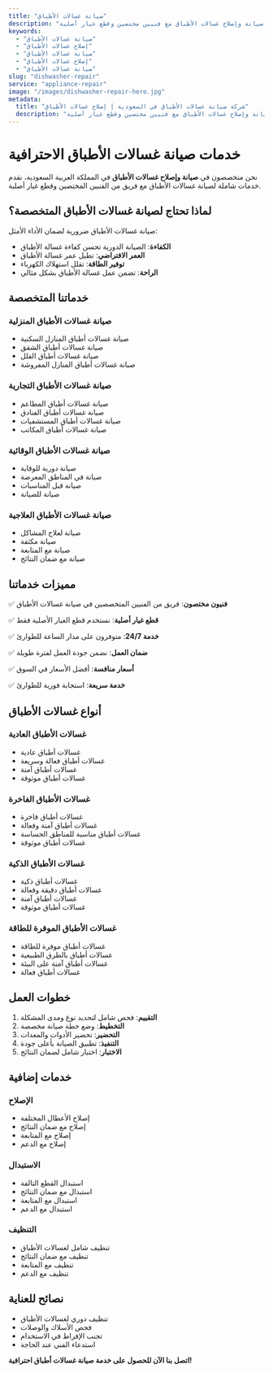 ```yaml
---
title: "صيانة غسالات الأطباق"
description: "خدمات صيانة وإصلاح غسالات الأطباق مع فنيين مختصين وقطع غيار أصلية"
keywords:
  - "صيانة غسالات الأطباق"
  - "إصلاح غسالات الأطباق"
  - "صيانة غسالات الأطباق"
  - "إصلاح غسالات الأطباق"
  - "صيانة غسالات الأطباق"
slug: "dishwasher-repair"
service: "appliance-repair"
image: "/images/dishwasher-repair-hero.jpg"
metadata:
  title: "شركة صيانة غسالات الأطباق في السعودية | إصلاح غسالات الأطباق"
  description: "أفضل شركة صيانة غسالات أطباق في السعودية. صيانة وإصلاح غسالات الأطباق مع فنيين مختصين وقطع غيار أصلية."
---
```


# خدمات صيانة غسالات الأطباق الاحترافية

نحن متخصصون في **صيانة وإصلاح غسالات الأطباق** في المملكة العربية السعودية، نقدم خدمات شاملة لصيانة غسالات الأطباق مع فريق من الفنيين المختصين وقطع غيار أصلية.

## لماذا تحتاج لصيانة غسالات الأطباق المتخصصة؟

صيانة غسالات الأطباق ضرورية لضمان الأداء الأمثل:

- **الكفاءة**: الصيانة الدورية تحسن كفاءة غسالة الأطباق
- **العمر الافتراضي**: تطيل عمر غسالة الأطباق
- **توفير الطاقة**: تقلل استهلاك الكهرباء
- **الراحة**: تضمن عمل غسالة الأطباق بشكل مثالي

## خدماتنا المتخصصة

### صيانة غسالات الأطباق المنزلية
- صيانة غسالات أطباق المنازل السكنية
- صيانة غسالات أطباق الشقق
- صيانة غسالات أطباق الفلل
- صيانة غسالات أطباق المنازل المفروشة

### صيانة غسالات الأطباق التجارية
- صيانة غسالات أطباق المطاعم
- صيانة غسالات أطباق الفنادق
- صيانة غسالات أطباق المستشفيات
- صيانة غسالات أطباق المكاتب

### صيانة غسالات الأطباق الوقائية
- صيانة دورية للوقاية
- صيانة في المناطق المعرضة
- صيانة قبل المناسبات
- صيانة للصيانة

### صيانة غسالات الأطباق العلاجية
- صيانة لعلاج المشاكل
- صيانة مكثفة
- صيانة مع المتابعة
- صيانة مع ضمان النتائج

## مميزات خدماتنا

✅ **فنيون مختصون**: فريق من الفنيين المتخصصين في صيانة غسالات الأطباق

✅ **قطع غيار أصلية**: نستخدم قطع الغيار الأصلية فقط

✅ **خدمة 24/7**: متوفرون على مدار الساعة للطوارئ

✅ **ضمان العمل**: نضمن جودة العمل لفترة طويلة

✅ **أسعار منافسة**: أفضل الأسعار في السوق

✅ **خدمة سريعة**: استجابة فورية للطوارئ

## أنواع غسالات الأطباق

### غسالات الأطباق العادية
- غسالات أطباق عادية
- غسالات أطباق فعالة وسريعة
- غسالات أطباق آمنة
- غسالات أطباق موثوقة

### غسالات الأطباق الفاخرة
- غسالات أطباق فاخرة
- غسالات أطباق آمنة وفعالة
- غسالات أطباق مناسبة للمناطق الحساسة
- غسالات أطباق موثوقة

### غسالات الأطباق الذكية
- غسالات أطباق ذكية
- غسالات أطباق دقيقة وفعالة
- غسالات أطباق آمنة
- غسالات أطباق موثوقة

### غسالات الأطباق الموفرة للطاقة
- غسالات أطباق موفرة للطاقة
- غسالات أطباق بالطرق الطبيعية
- غسالات أطباق آمنة على البيئة
- غسالات أطباق فعالة

## خطوات العمل

1. **التقييم**: فحص شامل لتحديد نوع ومدى المشكلة
2. **التخطيط**: وضع خطة صيانة مخصصة
3. **التحضير**: تحضير الأدوات والمعدات
4. **التنفيذ**: تطبيق الصيانة بأعلى جودة
5. **الاختبار**: اختبار شامل لضمان النتائج

## خدمات إضافية

### الإصلاح
- إصلاح الأعطال المختلفة
- إصلاح مع ضمان النتائج
- إصلاح مع المتابعة
- إصلاح مع الدعم

### الاستبدال
- استبدال القطع التالفة
- استبدال مع ضمان النتائج
- استبدال مع المتابعة
- استبدال مع الدعم

### التنظيف
- تنظيف شامل لغسالات الأطباق
- تنظيف مع ضمان النتائج
- تنظيف مع المتابعة
- تنظيف مع الدعم

## نصائح للعناية

- تنظيف دوري لغسالات الأطباق
- فحص الأسلاك والوصلات
- تجنب الإفراط في الاستخدام
- استدعاء الفني عند الحاجة

**اتصل بنا الآن للحصول على خدمة صيانة غسالات أطباق احترافية!**
